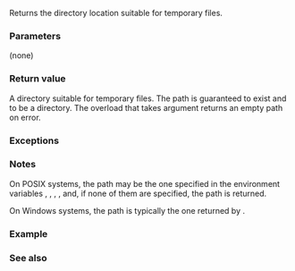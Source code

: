 {{cpp/filesystem/title|temp_directory_path}}
{{cpp/filesystem/navbar}}
{{dcl begin}}
{{dcl header|filesystem}}
{{dcl|num=1|since=c++17|1=
path temp_directory_path();
}}
{{dcl|num=2|since=c++17|1=
path temp_directory_path( std::error_code&amp; ec );
}}
{{dcl end}}

Returns the directory location suitable for temporary files.

===Parameters===
(none)

===Return value===
A directory suitable for temporary files. The path is guaranteed to exist and to be a directory. The overload that takes {{c|error_code&amp;}} argument returns an empty path on error.

===Exceptions===
{{cpp/filesystem/error_handling|path to be returned|throw=1/2}}

===Notes===
On POSIX systems, the path may be the one specified in the environment variables {{tt|TMPDIR}}, {{tt|TMP}}, {{tt|TEMP}}, {{tt|TEMPDIR}}, and, if none of them are specified, the path {{c|"/tmp"}} is returned.

On Windows systems, the path is typically the one returned by [https://learn.microsoft.com/en-us/windows/win32/api/fileapi/nf-fileapi-gettemppathw {{tt|GetTempPath}}].

===Example===
{{example
|code=
#include &lt;filesystem&gt;
#include &lt;iostream&gt;
namespace fs = std::filesystem;

int main()
{
    std::cout &lt;&lt; "Temp directory is " &lt;&lt; fs::temp_directory_path() &lt;&lt; '\n';
}
|p=true
|output=
Temp directory is "C:\Windows\TEMP\"
}}

===See also===
{{dsc begin}}
{{dsc inc|cpp/io/c/dsc tmpfile}}
{{dsc inc|cpp/filesystem/dsc current_path}}
{{dsc end}}

{{langlinks|es|ja|zh}}